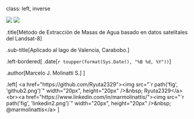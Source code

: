 class: left, inverse

<span class="circle-image">
 <img src="`r path('fig', 'UC_logo', ext = 'png')`" />
</span>
<span class="circle-image">
 <img src="`r path('fig', 'facyt', ext = 'png')`" />
</span>

.title[Método de Extracción de Masas de Agua basado en datos satelitales del Landsat-8]

.sub-title[Aplicado al lago de Valencia, Carabobo.]

.left-bordered[
.date[`r toupper(format(Sys.Date(), "%B %d, %Y"))`]

.author[Marcelo J. Molinatti S.]
]

.left[
<a href="https://github.com/Ryuta2329"><img src="`r path('fig', 'github2.png')`" width="20px", height="20px" />&nbsp; Ryuta2329</a><br><a href="https://www.linkedin.com/in/marmolinattis/"><img src="`r path('fig', 'linkedin2.png')`" width="20px", height="20px" />&nbsp; @marmolinattis</a>
]
